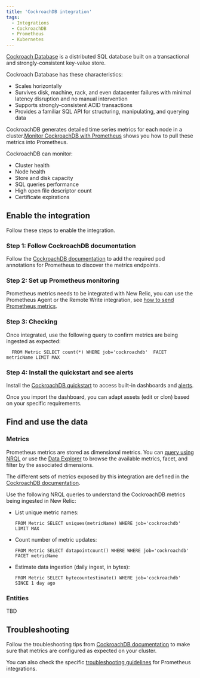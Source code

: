 ```yaml
---
title: 'CockroachDB integration'
tags:
  - Integrations
  - CockroachDB
  - Prometheus
  - Kubernetes
---
```


[Cockroach Database](https://www.cockroachlabs.com/docs/) is a distributed SQL database built on a transactional and strongly-consistent key-value store.

Cockroach Database has these characteristics:

* Scales horizontally
* Survives disk, machine, rack, and even datacenter failures with minimal latency disruption and no manual intervention
* Supports strongly-consistent ACID transactions
* Provides a familiar SQL API for structuring, manipulating, and querying data

CockroachDB generates detailed time series metrics for each node in a cluster.[Monitor CockroachDB with Prometheus](https://www.cockroachlabs.com/docs/v22.1/monitor-cockroachdb-with-prometheus.html#before-you-begin) shows you how to pull these metrics into Prometheus.

CockroachDB can monitor:
* Cluster health
* Node health
* Store and disk capacity
* SQL queries performance
* High open file descriptor count
* Certificate expirations

## Enable the integration

Follow these steps to enable the integration.

### Step 1: Follow CockroachDB documentation

Follow the [CockroachDB documentation](https://www.cockroachlabs.com/docs/v22.1/monitor-cockroachdb-with-prometheus.html) to add the required pod annotations for Prometheus to discover the metrics endpoints.

### Step 2: Set up Prometheus monitoring

Prometheus metrics needs to be integrated with New Relic, you can use the Prometheus Agent or the Remote Write integration, see [how to send Prometheus metrics](https://docs.newrelic.com/docs/infrastructure/prometheus-integrations/get-started/send-prometheus-metric-data-new-relic/).

### Step 3: Checking

Once integrated, use the following query to confirm metrics are being ingested as expected:

```
  FROM Metric SELECT count(*) WHERE job='cockroachdb'  FACET metricName LIMIT MAX
```

### Step 4: Install the quickstart and see alerts

Install the [CockroachDB quickstart](https://newrelic.com/instant-observability/) to access built-in dashboards and [alerts](https://docs.newrelic.com/docs/alerts-applied-intelligence/new-relic-alerts/learn-alerts/introduction-alerts/).

Once you import the dashboard, you can adapt assets (edit or clon) based on your specific requirements.

## Find and use the data

### Metrics

Prometheus metrics are stored as dimensional metrics. You can [query using NRQL](/docs/telemetry-data-platform/get-data/apis/query-metric-data-type/) or use the [Data Explorer](/docs/query-your-data/explore-query-data/browse-data/introduction-data-explorer/) to browse the available metrics, facet, and filter by the associated dimensions.

The different sets of metrics exposed by this integration are defined in the [CockroachDB documentation](https://www.cockroachlabs.com/docs/stable/monitoring-and-alerting.html).

Use the following NRQL queries to understand the CockroachDB metrics being ingested in New Relic:

* List unique metric names:

  ```
  FROM Metric SELECT uniques(metricName) WHERE job='cockroachdb' LIMIT MAX
  ```

* Count number of metric updates:

  ```
  FROM Metric SELECT datapointcount() WHERE WHERE job='cockroachdb' FACET metricName
  ```

* Estimate data ingestion (daily ingest, in bytes):

	```
  FROM Metric SELECT bytecountestimate() WHERE job='cockroachdb' SINCE 1 day ago
  ```

### Entities

TBD

## Troubleshooting

Follow the troubleshooting tips from [CockroachDB documentation](https://www.cockroachlabs.com/docs/v22.1/monitor-cockroachdb-with-prometheus.html) to make sure that metrics are configured as expected on your cluster.

You can also check the specific [troubleshooting guidelines](/docs/infrastructure/prometheus-integrations/troubleshooting/no-data-appears-prometheus-integration) for Prometheus integrations.